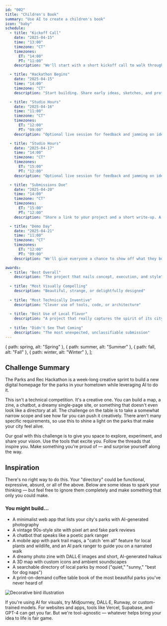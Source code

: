 ```yaml
---
id: "002"
title: "Children's Book"
summary: "Use AI to create a children's book"
icon: "baby"
schedule:
  - title: "Kickoff Call"
    date: "2025-04-15"
    time: "13:00"
    timezone: "CT"
    timezones:
      ET: "14:00"
      PT: "11:00"
    description: "We'll start with a short kickoff call to walk through the challenge, share ideas, and get inspired."

  - title: "Hackathon Begins"
    date: "2025-04-15"
    time: "14:00"
    timezone: "CT"
    description: "Start building. Share early ideas, sketches, and prototypes in Discord."

  - title: "Studio Hours"
    date: "2025-04-16"
    time: "11:00"
    timezone: "CT"
    timezones:
      ET: "12:00"
      PT: "09:00"
    description: "Optional live session for feedback and jamming on ideas."

  - title: "Studio Hours"
    date: "2025-04-17"
    time: "14:00"
    timezone: "CT"
    timezones:
      ET: "15:00"
      PT: "12:00"
    description: "Optional live session for feedback and jamming on ideas."

  - title: "Submissions Due"
    date: "2025-04-20"
    time: "14:00"
    timezone: "CT"
    timezones:
      ET: "15:00"
      PT: "12:00"
    description: "Share a link to your project and a short write-up. A submission form will be shared near the end of the hackathon."

  - title: "Demo Day"
    date: "2025-04-21"
    time: "11:00"
    timezone: "CT"
    timezones:
      ET: "12:00"
      PT: "09:00"
    description: "We'll give everyone a chance to show off what they built and announce the final awards."

awards:
  - title: "Best Overall"
    description: "The project that nails concept, execution, and style"
  
  - title: "Most Visually Compelling"
    description: "Beautiful, strange, or delightfully designed"
  
  - title: "Most Technically Inventive"
    description: "Clever use of tools, code, or architecture"
  
  - title: "Best Use of Local Flavor"
    description: "A project that really captures the spirit of its city and parks"
  
  - title: "Didn't See That Coming"
    description: "The most unexpected, unclassifiable submission"
---
```


  { path: spring, alt: "Spring" },
  { path: summer, alt: "Summer" },
  { path: fall, alt: "Fall" },
  { path: winter, alt: "Winter" },
];

## Challenge Summary

The Parks and Rec Hackathon is a week-long creative sprint to build a new digital homepage for the parks in your hometown while leveraging AI to do it.

This isn't a technical competition. It's a creative one. You can build a map, a zine, a chatbot, a dreamy single-page site, or something that doesn't even look like a directory at all. The challenge on the table is to take a somewhat narrow scope and see how far you can push it creatively. There aren't many specific requirements, so use this to shine a light on the parks that make your city feel alive.

Our goal with this challenge is to give you space to explore, experiment, and share your vision. Use the tools that excite you. Follow the threads that inspire you. Make something you're proud of — and surprise yourself along the way.

<ImageGallery images={seasonalImages} />

## Inspiration

There's no right way to do this. Your "directory" could be functional, expressive, absurd, or all of the above. Below are some ideas to spark your thinking — but feel free to ignore them completely and make something that only you could make.

### You might build…

<div class="md:grid md:grid-cols-2 md:gap-8 mb-12">
  <ul
    class="space-y-3 mb-8 md:mb-0 text-lg text-[#1C1C1C] dark:text-[#E5E5E5]"
  >
    <li class="flex items-start">
      <span
        >A minimalist web app that lists your city's parks with
        AI-generated photography</span>
    </li>
    <li class="flex items-start">
      <span
        >A vintage 90s-style site with pixel art and fake park reviews</span>
    </li>
    <li class="flex items-start">
      <span>A chatbot that speaks like a poetic park ranger</span>
    </li>
    <li class="flex items-start">
      <span>A mobile app with park trail maps, a "catch 'em all" feature for
        local plants and wildlife, and an AI park ranger to guide you on a
        narrated walk</span>
    </li>
    <li class="flex items-start">
      <span
        >A dreamy photo zine with DALL·E images and short, AI-generated
        haikus</span>
    </li>
    <li class="flex items-start">
      <span>A 3D map with custom icons and ambient soundscapes</span>
    </li>
    <li class="flex items-start">
      <span>A searchable directory of local parks by mood ("quiet," "sunny,"
        "best for dog naps")</span>
    </li>
    <li class="flex items-start">
      <span>A print-on-demand coffee table book of the most beautiful parks
        you've never heard of</span>
    </li>
  </ul>

  <div
    class="flex justify-center md:justify-start lg:justify-center md:items-start"
  >
    <Image
      src={birds}
      alt="Decorative bird illustration"
      class="w-full max-w-md h-auto object-contain"
    />
  </div>
</div>

If you're using AI for visuals, try Midjourney, DALL·E, Runway, or custom-trained models. For websites and apps, tools like Vercel, Supabase, and GPT-4 can get you far. But we're tool-agnostic — whatever helps bring your idea to life is fair game.
